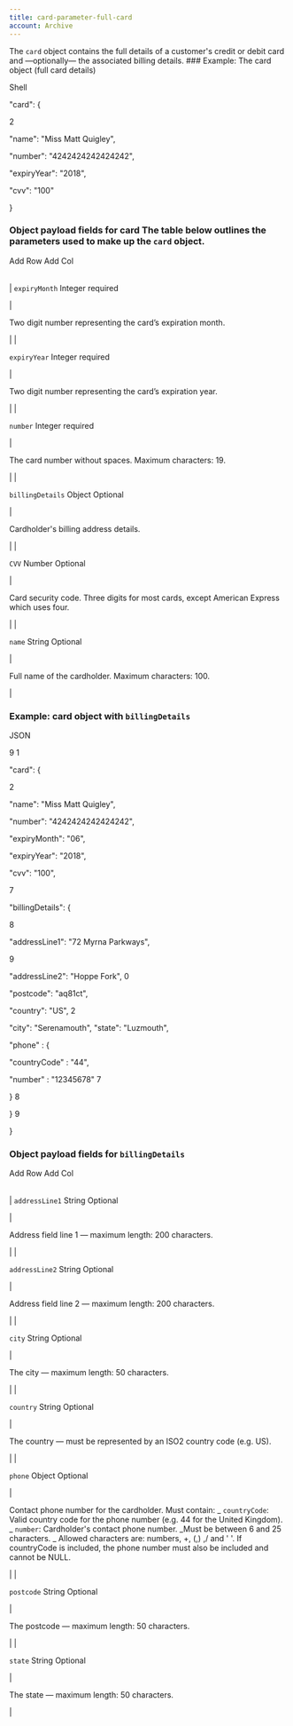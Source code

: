 ```yaml
---
title: card-parameter-full-card
account: Archive
---
```


The `card` object contains the full details of a customer's credit or debit card and —optionally— the associated billing details. ### Example: The card object (full card details)

Shell

"card": {

2

"name": "Miss Matt Quigley",

"number": "4242424242424242",

"expiryYear": "2018",

"cvv": "100"

}

### Object payload fields for card The table below outlines the parameters used to make up the `card` object.

Add Row Add Col

|     |     |
| --- | --- |

|
`expiryMonth` <span class="field-type">Integer</span> <span class="req-def">required</span>

|

Two digit number representing the card’s expiration month.

|
|

`expiryYear` <span class="field-type">Integer</span> <span class="req-def">required</span>

|

Two digit number representing the card’s expiration year.

|
|

`number` <span class="field-type">Integer</span> <span class="req-def">required</span>

|

The card number without spaces. Maximum characters: 19.

|
|

`billingDetails` <span class="field-type">Object</span> <span class="optional-def">Optional</span>

|

Cardholder's billing address details.

|
|

`CVV` <span class="field-type">Number</span> <span class="optional-def">Optional</span>

|

Card security code. <span class="table-info">Three digits for most cards, except American Express which uses four.</span>

|
|

`name` <span class="field-type">String</span> <span class="optional-def">Optional</span>

|

Full name of the cardholder. Maximum characters: 100.

|

### Example: card object with `billingDetails`

JSON

9
1

"card": {

2

"name": "Miss Matt Quigley",

"number": "4242424242424242",

"expiryMonth": "06",

"expiryYear": "2018",

"cvv": "100",

7

"billingDetails": {

8

"addressLine1": "72 Myrna Parkways",

9

"addressLine2": "Hoppe Fork",
0

"postcode": "aq81ct",

"country": "US",
2

"city": "Serenamouth",
"state": "Luzmouth",

"phone" : {

"countryCode" : "44",

"number" : "12345678"
7

}
8

}
9

}

### Object payload fields for `billingDetails`

Add Row Add Col

|     |     |
| --- | --- |

|
`addressLine1` <span class="field-type">String</span> <span class="optional-def">Optional</span>

|

Address field line 1 — maximum length: 200 characters.

|
|

`addressLine2` <span class="field-type">String</span> <span class="optional-def">Optional</span>

|

Address field line 2 — maximum length: 200 characters.

|
|

`city` <span class="field-type">String</span> <span class="optional-def">Optional</span>

|

The city — maximum length: 50 characters.

|
|

`country` <span class="field-type">String</span> <span class="optional-def">Optional</span>

|

The country — must be represented by an ISO2 country code (e.g. US).

|
|

`phone` <span class="field-type">Object</span> <span class="optional-def">Optional</span>

|

Contact phone number for the cardholder. Must contain: _ `countryCode`: Valid country code for the phone number (e.g. 44 for the United Kingdom). _ `number`: Cardholder's contact phone number. _Must be between 6 and 25 characters. _ <span class="table-info">Allowed characters are: numbers, +, (,) ,/ and ' '. If countryCode is included, the phone number must also be included and cannot be NULL. </span>

|
|

`postcode` <span class="field-type">String</span> <span class="optional-def">Optional</span>

|

The postcode — maximum length: 50 characters.

|
|

`state` <span class="field-type">String</span> <span class="optional-def">Optional</span>

|

The state — maximum length: 50 characters.

|
